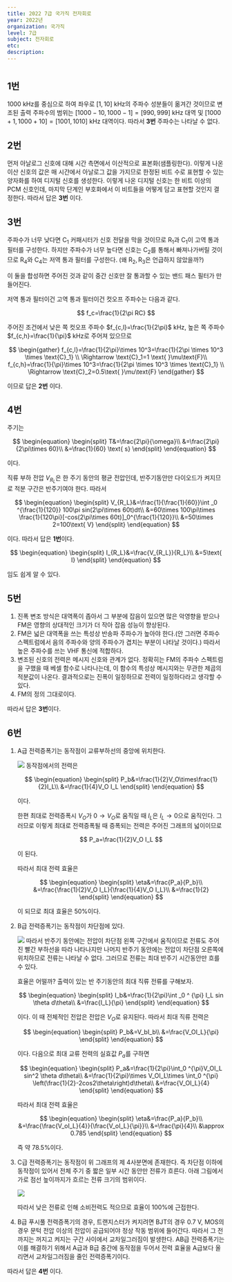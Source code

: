 ```yaml
---
title: 2022 7급 국가직 전자회로
year: 2022년
organization: 국가직
level: 7급
subject: 전자회로
etc:
description:
---
```


#

## 1번

$1000$ kHz를 중심으로 하여 좌우로 $[1,10]$ kHz의 주파수 성분들이 옮겨간 것이므로 변조된 출력 주파수의 범위는 $[1000-10,1000-1]=[990,999]$ kHz 대역 및 $[1000+1,1000+10]=[1001,1010]$ kHz 대역이다.
따라서 **3번** 주파수는 나타날 수 없다.

## 2번

먼저 아날로그 신호에 대해 시간 측면에서 이산적으로 표본화(샘플링한다). 이렇게 나온 이산 신호의 값은 매 시간에서 아날로그 값을 가지므로 한정된 비트 수로 표현할 수 있는 양자화를 하여 디지털 신호를 생성한다.
이렇게 나온 디지털 신호는 한 비트 이상의 PCM 신호인데, 마지막 단계인 부호화에서 이 비트들을 어떻게 담고 표현할 것인지 결정한다. 따라서 답은 **3번** 이다.

## 3번

주파수가 너무 낮다면 $\text{C}_1$ 커패시터가 신호 전달을 막을 것이므로 $\text{R}_1$과 $\text{C}_1$이 고역 통과 필터를 구성한다. 하지만 주파수가 너무 높다면 신호는 $\text{C}_2$를 통해서 빠져나가버릴 것이므로 $\text{R}_4$와 $\text{C}_4$는 저역 통과 필터를 구성한다.
(왜 $\text{R}_2,\text{R}_3$은 언급하지 않았을까?)

이 둘을 합성하면 주어진 것과 같이 중간 신호만 잘 통과할 수 있는 밴드 패스 필터가 만들어진다.

저역 통과 필터이건 고역 통과 필터이건 컷오프 주파수는 다음과 같다.

$$
f_c=\frac{1}{2\pi RC}
$$

주어진 조건에서 낮은 쪽 컷오프 주파수 $f_{c,l}=\frac{1}{2\pi}$ kHz, 높은 쪽 주파수 $f_{c,h}=\frac{1}{\pi}$ kHz로 주어져 있으므로

$$
\begin{gather}
   f_{c,l}=\frac{1}{2\pi}\times 10^3=\frac{1}{2\pi \times 10^3 \times \text{C}_1} \\
   \Rightarrow \text{C}_1=1 \text{ }\mu\text{F}\\
   f_{c,h}=\frac{1}{\pi}\times 10^3=\frac{1}{2\pi \times 10^3 \times \text{C}_1} \\
   \Rightarrow \text{C}_2=0.5\text{ }\mu\text{F}
   \end{gather}
$$

이므로 답은 **2번** 이다.

## 4번

주기는

$$
\begin{equation}
   \begin{split}
      T&=\frac{2\pi}{\omega}\\
      &=\frac{2\pi}{2\pi\times 60}\\
      &=\frac{1}{60} \text{ s}
   \end{split}
\end{equation}
$$

이다.

직류 부하 전압 $V_{R_L}$은 한 주기 동안의 평균 전압인데, 반주기동안만 다이오드가 켜지므로 적분 구간은 반주기여야 한다. 따라서

$$
\begin{equation}
   \begin{split}
      V_{R_L}&=\frac{1}{\frac{1}{60}}\int _0 ^{\frac{1}{120}} 100\pi sin(2\pi\times 60t)dt\\
      &=60\times 100\pi\times \frac{1}{120\pi}[-cos(2\pi\times 60t)]_0^{\frac{1}{120}}\\
      &=50\times 2=100\text{ V}
   \end{split}
\end{equation}
$$

이다. 따라서 답은 **1번**이다.

$$
\begin{equation}
   \begin{split}
      I_{R_L}&=\frac{V_{R_L}}{R_L}\\
      &=5\text{ I}
   \end{split}
\end{equation}
$$

임도 쉽게 알 수 있다.

## 5번

1. 진폭 변조 방식은 대역폭이 좁아서 그 부분에 잡음이 있으면 많은 악영향을 받으나 FM은 영향의 상대적인 크기가 더 작아 잡음 성능이 향상된다.
2. FM은 넓은 대역폭을 쓰는 특성상 반송파 주파수가 높아야 한다.(안 그러면 주파수 스펙트럼에서 음의 주파수와 양의 주파수가 겹치는 부분이 나타날 것이다.) 따라서 높은 주파수를 쓰는 VHF 통신에 적합하다.
3. 변조된 신호의 전력은 메시지 신호와 관계가 없다. 정확히는 FM의 주파수 스펙트럼을 구했을 때 베셀 함수로 나타나는데, 이 함수의 특성상 메시지와는 무관한 제곱의 적분값이 나온다. 결과적으로는 진폭이 일정하므로 전력이 일정하다라고 생각할 수 있다.
4. FM의 정의 그대로이다.

따라서 답은 **3번**이다.

## 6번

1. A급 전력증폭기는 동작점이 교류부하선의 중앙에 위치한다.

   ![](./prob6-a.svg)
   동작점에서의 전력은

   $$
   \begin{equation}
      \begin{split}
         P_b&=\frac{1}{2}V_O\times\frac{1}{2}I_L\\
         &=\frac{1}{4}V_O I_L
      \end{split}
   \end{equation}
   $$

   이다.

   한편 최대로 전력증폭시 $V_O$가 $0\rightarrow V_O$로 움직일 때 $I_L$은 $I_L\rightarrow 0$으로 움직인다.
   그러므로 이렇게 최대로 전력증폭될 때 증폭되는 전력은 주어진 그래프의 넓이이므로

   $$
   P_a=\frac{1}{2}V_O I_L
   $$

   이 된다.

   따라서 최대 전력 효율은

   $$
   \begin{equation}
      \begin{split}
         \eta&=\frac{P_a}{P_b}\\
         &=\frac{\frac{1}{2}V_O I_L}{\frac{1}{4}V_O I_L}\\
         &=\frac{1}{2}
      \end{split}
   \end{equation}
   $$

   이 되므로 최대 효율은 $50$%이다.

2. B급 전력증폭기는 동작점이 차단점에 있다.

   ![](./prob6-b.svg)
   따라서 반주기 동안에는 전압이 차단점 왼쪽 구간에서 움직이므로 전류도 주어진 빨간 부하선을 따라 나타나지만 나머지 반주기 동안에는 전압이 차단점 오른쪽에 위치하므로 전류는 나타날 수 없다. 그러므로 전류는 최대 반주기 시간동안만 흐를 수 있다.

   효율은 어떨까? 출력이 있는 반 주기동안의 최대 직류 전류를 구해보자.

   $$
   \begin{equation}
      \begin{split}
         I_b&=\frac{1}{2\pi}\int _0 ^ {\pi} I_L sin \theta d\theta\\
         &=\frac{I_L}{\pi}
      \end{split}
   \end{equation}
   $$

   이다. 이 때 전체적인 전압은 전압은 $V_O$로 유지된다. 따라서 최대 직류 전력은

   $$
   \begin{equation}
      \begin{split}
         P_b&=V_bI_b\\
         &=\frac{V_OI_L}{\pi}
      \end{split}
   \end{equation}
   $$

   이다. 다음으로 최대 교류 전력의 실효값 $P_a$를 구하면

   $$
   \begin{equation}
      \begin{split}
         P_a&=\frac{1}{2\pi}\int_0 ^{\pi}V_OI_L sin^2 \theta d\theta\\
         &=\frac{1}{2\pi}\times V_OI_L\times \int_0 ^{\pi} \left(\frac{1}{2}-2cos2\theta\right)d\theta\\
         &=\frac{V_OI_L}{4}
      \end{split}
   \end{equation}
   $$

   따라서 최대 전력 효율은

   $$
   \begin{equation}
      \begin{split}
         \eta&=\frac{P_a}{P_b}\\
         &=\frac{\frac{V_oI_L}{4}}{\frac{V_oI_L}{\pi}}\\
         &=\frac{\pi}{4}\\
         &\approx 0.785
      \end{split}
   \end{equation}
   $$

   즉 약 $78.5$%이다.

3. C급 전력증폭기는 동작점이 위 그래프의 제 4사분면에 존재한다. 즉 차단점 이하에 동작점이 있어서 전체 주기 중 짧은 일부 시간 동안만 전류가 흐른다. 아래 그림에서 가로 점선 높이까지가 흐르는 전류 크기의 범위이다.

   ![](./prob6-c.svg)

   따라서 낮은 전류로 인해 소비전력도 적으므로 효율이 $100$%에 근접한다.

4. B급 푸시풀 전력증폭기의 경우, 트랜지스터가 켜지려면 BJT의 경우 $0.7$ V, MOS의 경우 문턱 전압 이상의 전압이 공급되어야 정상 작동 범위에 들어간다. 따라서 그 전까지는 꺼지고 켜지는 구간 사이에서 교차일그러짐이 발생한다.
   AB급 전력증폭기는 이를 해결하기 위해서 A급과 B급 중간에 동작점을 두어서 전력 효율을 A급보다 올리면서 교차일그러짐을 줄인 전력증폭기이다.

따라서 답은 **4번** 이다.

